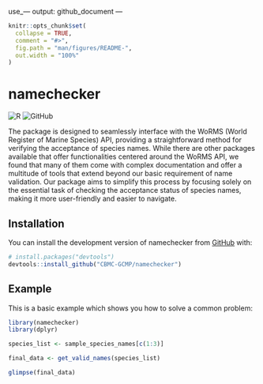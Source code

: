 use_---
output: github_document
---

<!-- README.md is generated from README.Rmd. Please edit that file -->

```r
knitr::opts_chunk$set(
  collapse = TRUE,
  comment = "#>",
  fig.path = "man/figures/README-",
  out.width = "100%"
)
```

# namechecker

<!-- badges: start -->
![R](https://img.shields.io/badge/r-%23276DC3.svg?style=for-the-badge&logo=r&logoColor=white)
![GitHub](https://img.shields.io/badge/github-%23121011.svg?style=for-the-badge&logo=github&logoColor=white)
<!-- badges: end -->

The package is designed to seamlessly interface with the WoRMS (World Register of Marine Species) API, 
providing a straightforward method for verifying the acceptance of species names. 
While there are other packages available that offer functionalities centered around the WoRMS API,
we found that many of them come with complex documentation and offer a multitude of tools that extend 
beyond our basic requirement of name validation. Our package aims to simplify this process by focusing 
solely on the essential task of checking the acceptance status of species names, making it more user-friendly 
and easier to navigate.

## Installation

You can install the development version of namechecker from [GitHub](https://github.com/) with:

``` r
# install.packages("devtools")
devtools::install_github("CBMC-GCMP/namechecker")
```

## Example

This is a basic example which shows you how to solve a common problem:

```r
library(namechecker)
library(dplyr)

species_list <- sample_species_names[c(1:3)]

final_data <- get_valid_names(species_list)

glimpse(final_data)

```


